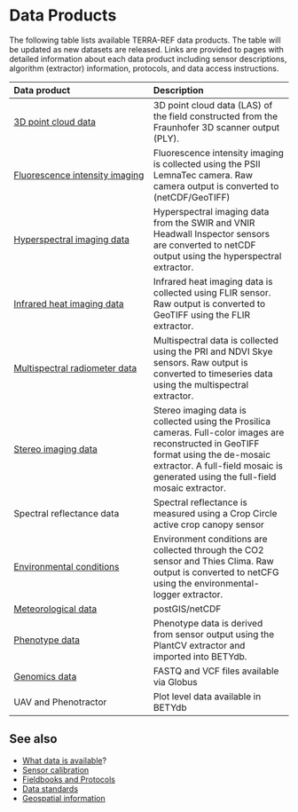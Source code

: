# Data Products

The following table lists available TERRA-REF data products. The table will be updated as new datasets are released. Links are provided to pages with detailed information about each data product including sensor descriptions, algorithm \(extractor\) information, protocols, and data access instructions.

| Data product | Description |
| :--- | :--- |
| [3D point cloud data](point-cloud-data.md) | 3D point cloud data \(LAS\) of the field constructed from the Fraunhofer 3D scanner output \(PLY\). |
| [Fluorescence intensity imaging](fluorescence-intensity-imaging.md) | Fluorescence intensity imaging is collected using the PSII LemnaTec camera. Raw camera output is converted to \(netCDF/GeoTIFF\) |
| [Hyperspectral imaging data](hyperspectral-imaging-data.md) | Hyperspectral imaging data from the SWIR and VNIR Headwall Inspector sensors are converted to netCDF output using the hyperspectral extractor. |
| [Infrared heat imaging data](infrared-heat-imaging-data.md) | Infrared heat imaging data is collected using FLIR sensor. Raw output is converted to GeoTIFF using the FLIR extractor. |
| [Multispectral radiometer data](https://github.com/terraref/documentation/tree/56f669dc870b3c3921bfc029914545574e70f8df/products/multispectral-radiometer-data.md) | Multispectral data is collected using the PRI and NDVI Skye sensors. Raw output is converted to timeseries data using the multispectral extractor. |
| [Stereo imaging data](https://github.com/terraref/documentation/tree/56f669dc870b3c3921bfc029914545574e70f8df/products/stereo-imaging-data.md) | Stereo imaging data is collected using the Prosilica cameras. Full-color images are reconstructed in GeoTIFF format using the de-mosaic extractor. A full-field mosaic is generated using the full-field mosaic extractor. |
| Spectral reflectance data | Spectral reflectance is measured using a Crop Circle active crop canopy sensor |
| [Environmental conditions](environmental-conditions.md) | Environment conditions are collected through the CO2 sensor and Thies Clima. Raw output is converted to netCFG using the environmental-logger extractor. |
| [Meteorological data](meteorological-data.md) | postGIS/netCDF |
| [Phenotype data](https://github.com/terraref/documentation/tree/56f669dc870b3c3921bfc029914545574e70f8df/products/trait-data.md) | Phenotype data is derived from sensor output using the PlantCV extractor and imported into BETYdb. |
| [Genomics data](genomics-data.md) | FASTQ and VCF files available via Globus |
| UAV and Phenotractor | Plot level data available in BETYdb |

## See also

* [What data is available](../what-data-is-available.md)?
* [Sensor calibration](../../scientific-objectives-and-experimental-design/protocols/sensor-calibration.md)
* [Fieldbooks and Protocols](../../scientific-objectives-and-experimental-design/protocols/)
* [Data standards](../../technical-documentation/data-standards/)
* [Geospatial information](geospatial-information.md)

